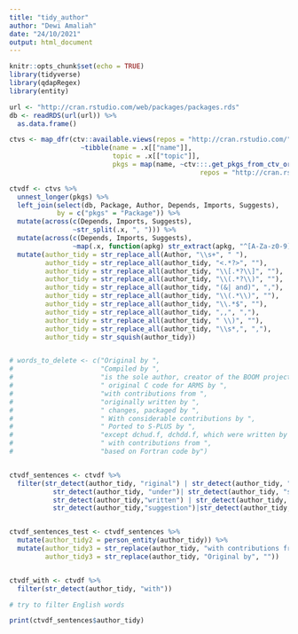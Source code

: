 ```yaml
---
title: "tidy_author"
author: "Dewi Amaliah"
date: "24/10/2021"
output: html_document
---
```


```r
knitr::opts_chunk$set(echo = TRUE)
library(tidyverse)
library(qdapRegex)
library(entity)
```

```r
url <- "http://cran.rstudio.com/web/packages/packages.rds"
db <- readRDS(url(url)) %>% 
  as.data.frame()

ctvs <- map_dfr(ctv::available.views(repos = "http://cran.rstudio.com/"), 
                  ~tibble(name = .x[["name"]],
                          topic = .x[["topic"]],
                          pkgs = map(name, ~ctv:::.get_pkgs_from_ctv_or_repos(.x, 
                                                repos = "http://cran.rstudio.com/")[[1]])))

ctvdf <- ctvs %>% 
  unnest_longer(pkgs) %>% 
  left_join(select(db, Package, Author, Depends, Imports, Suggests), 
            by = c("pkgs" = "Package")) %>% 
  mutate(across(c(Depends, Imports, Suggests),
                ~str_split(.x, ", "))) %>% 
  mutate(across(c(Depends, Imports, Suggests),
                ~map(.x, function(apkg) str_extract(apkg, "^[A-Za-z0-9]+")))) %>%
  mutate(author_tidy = str_replace_all(Author, "\\s+", " "),
         author_tidy = str_replace_all(author_tidy, "<.*?>", ""),
         author_tidy = str_replace_all(author_tidy, "\\[.*?\\]", ""),
         author_tidy = str_replace_all(author_tidy, "\\(.*?\\)", ""),
         author_tidy = str_replace_all(author_tidy, "(&| and)", ","),
         author_tidy = str_replace_all(author_tidy, "\\(.*\\)", ""),
         author_tidy = str_replace_all(author_tidy, "\\.*$", ""),
         author_tidy = str_replace_all(author_tidy, ",,", ","),
         author_tidy = str_replace_all(author_tidy, " \\)", ""),
         author_tidy = str_replace_all(author_tidy, "\\s*,", ","),
         author_tidy = str_squish(author_tidy))


# words_to_delete <- c("Original by ",
#                      "Compiled by ",
#                      "is the sole author, creator of the BOOM project. Some code in the BOOM libraries has been modified from other open source projects. These include Cephes, NEWUOA, a modified version of the R math libraries . Original copyright notices have been maintained in all source files. In these cases, copyright claimed by Steven L. Scott is limited to modifications made to the original code. Google claims copyright for code written while Steven L. Scott was employed at Google from 2008 - 2018, but BOOM is not an officially supported Google project",
#                      " original C code for ARMS by ",
#                      "with contributions from ",
#                      "originally written by ",
#                      " changes, packaged by ",
#                      " With considerable contributions by ",
#                      " Ported to S-PLUS by ",
#                      "except dchud.f, dchdd.f, which were written by ",
#                      " with contributions from ",
#                      "based on Fortran code by")


ctvdf_sentences <- ctvdf %>%
  filter(str_detect(author_tidy, "riginal") | str_detect(author_tidy, " by ") | str_detect(author_tidy, "with") |
           str_detect(author_tidy, "under")| str_detect(author_tidy, "sole") | 
           str_detect(author_tidy,"written") | str_detect(author_tidy, "port") | str_detect(author_tidy, " work")|
           str_detect(author_tidy,"suggestion")|str_detect(author_tidy,"code"))


ctvdf_sentences_test <- ctvdf_sentences %>%
  mutate(author_tidy2 = person_entity(author_tidy)) %>%
  mutate(author_tidy3 = str_replace(author_tidy, "with contributions from", ","),
         author_tidy3 = str_replace(author_tidy, "Original by", ""))


ctvdf_with <- ctvdf %>%
  filter(str_detect(author_tidy, "with"))

# try to filter English words 

print(ctvdf_sentences$author_tidy)
```

